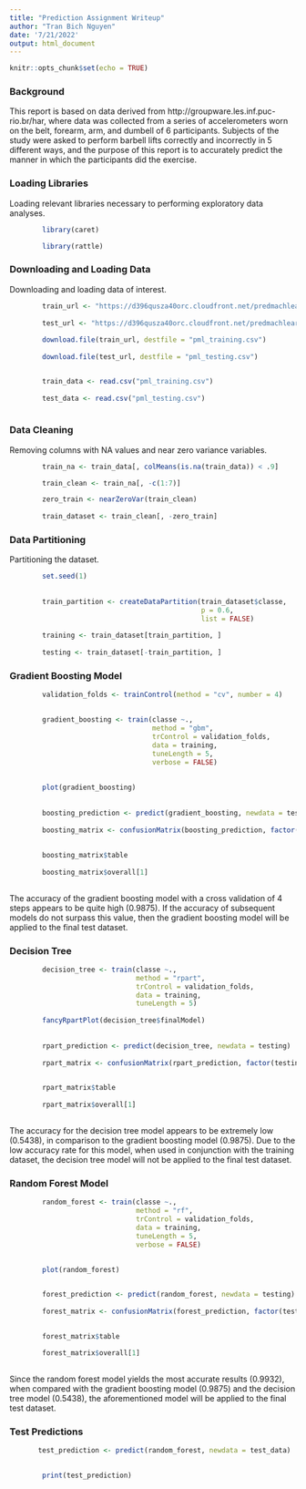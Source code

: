 ```yaml
---
title: "Prediction Assignment Writeup"
author: "Tran Bich Nguyen"
date: '7/21/2022'
output: html_document
---
```


```r
knitr::opts_chunk$set(echo = TRUE)
```

###   Background

This report is based on data derived from http://groupware.les.inf.puc-rio.br/har, where data was collected from a series of accelerometers worn on the belt, forearm, arm, and dumbell of 6 participants. Subjects of the study were asked to perform barbell lifts correctly and incorrectly in 5 different ways, and the purpose of this report is to accurately predict the manner in which the participants did the exercise.   


###    Loading Libraries

Loading relevant libraries necessary to performing exploratory data analyses.

```r

        library(caret)

        library(rattle)

```

###   Downloading and Loading Data

Downloading and loading data of interest. 

```r

        train_url <- "https://d396qusza40orc.cloudfront.net/predmachlearn/pml-training.csv"
        
        test_url <- "https://d396qusza40orc.cloudfront.net/predmachlearn/pml-testing.csv"
        
        download.file(train_url, destfile = "pml_training.csv")
        
        download.file(test_url, destfile = "pml_testing.csv")


        train_data <- read.csv("pml_training.csv")
        
        test_data <- read.csv("pml_testing.csv")
                
```

###   Data Cleaning

Removing columns with NA values and near zero variance variables. 

```r

        train_na <- train_data[, colMeans(is.na(train_data)) < .9]

        train_clean <- train_na[, -c(1:7)]

        zero_train <- nearZeroVar(train_clean)
        
        train_dataset <- train_clean[, -zero_train]

```

###   Data Partitioning

Partitioning the dataset. 

```r

        set.seed(1)
        
        
        train_partition <- createDataPartition(train_dataset$classe, 
                                               p = 0.6, 
                                               list = FALSE) 
        
        training <- train_dataset[train_partition, ]
        
        testing <- train_dataset[-train_partition, ]

```

###   Gradient Boosting Model

```r

        validation_folds <- trainControl(method = "cv", number = 4)
        

        gradient_boosting <- train(classe ~., 
                                   method = "gbm", 
                                   trControl = validation_folds,
                                   data = training, 
                                   tuneLength = 5,
                                   verbose = FALSE)
        
        
        plot(gradient_boosting)
        
        
        boosting_prediction <- predict(gradient_boosting, newdata = testing)
        
        boosting_matrix <- confusionMatrix(boosting_prediction, factor(testing$classe))
        
        
        boosting_matrix$table
        
        boosting_matrix$overall[1]
        
```
The accuracy of the gradient boosting model with a cross validation of 4 steps appears to be quite high (0.9875). If the accuracy of subsequent models do not surpass this value, then the gradient boosting model will be applied to the final test dataset. 


###   Decision Tree

```r

        decision_tree <- train(classe ~., 
                               method = "rpart", 
                               trControl = validation_folds, 
                               data = training, 
                               tuneLength = 5)
        
        fancyRpartPlot(decision_tree$finalModel)
        
        
        rpart_prediction <- predict(decision_tree, newdata = testing)
        
        rpart_matrix <- confusionMatrix(rpart_prediction, factor(testing$classe))

        
        rpart_matrix$table
        
        rpart_matrix$overall[1]
        
```

The accuracy for the decision tree model appears to be extremely low (0.5438), in comparison to the gradient boosting model (0.9875). Due to the low accuracy rate for this model, when used in conjunction with the training dataset, the decision tree model will not be applied to the final test dataset. 


###   Random Forest Model

```r

        random_forest <- train(classe ~., 
                               method = "rf", 
                               trControl = validation_folds, 
                               data = training, 
                               tuneLength = 5, 
                               verbose = FALSE)
        
        
        plot(random_forest)


        forest_prediction <- predict(random_forest, newdata = testing)
        
        forest_matrix <- confusionMatrix(forest_prediction, factor(testing$classe))

        
        forest_matrix$table
        
        forest_matrix$overall[1]
        
```

Since the random forest model yields the most accurate results (0.9932), when compared with the gradient boosting model (0.9875) and the decision tree model (0.5438), the aforementioned model will be applied to the final test dataset.

###   Test Predictions

```r

       test_prediction <- predict(random_forest, newdata = test_data)

      
        print(test_prediction)

```